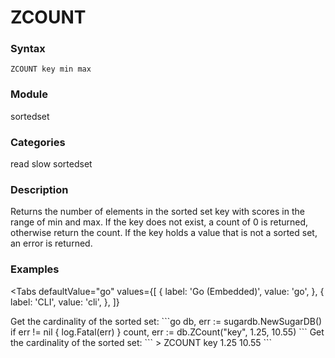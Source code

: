 
# ZCOUNT

### Syntax
```
ZCOUNT key min max
```

### Module
<span className="acl-category">sortedset</span>

### Categories 
<span className="acl-category">read</span>
<span className="acl-category">slow</span>
<span className="acl-category">sortedset</span>

### Description 
Returns the number of elements in the sorted set key with scores in the range of min and max.
If the key does not exist, a count of 0 is returned, otherwise return the count.
If the key holds a value that is not a sorted set, an error is returned.

### Examples

<Tabs
  defaultValue="go"
  values={[
    { label: 'Go (Embedded)', value: 'go', },
    { label: 'CLI', value: 'cli', },
  ]}
>
  <TabItem value="go">
    Get the cardinality of the sorted set:
    ```go
    db, err := sugardb.NewSugarDB()
    if err != nil {
      log.Fatal(err)
    }
    count, err := db.ZCount("key", 1.25, 10.55)
    ```
  </TabItem>
  <TabItem value="cli">
    Get the cardinality of the sorted set:
    ```
    > ZCOUNT key 1.25 10.55
    ```
  </TabItem>
</Tabs>
